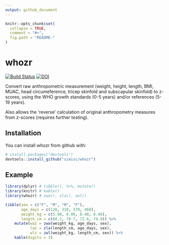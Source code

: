 ```yaml
---
output: github_document
---
```


<!-- README.md is generated from README.Rmd. Please edit that file -->

```r
knitr::opts_chunk$set(
  collapse = TRUE,
  comment = "#>",
  fig.path = "README-"
)
```

# whozr

[![Build Status](https://travis-ci.com/simisc/whozr.svg?branch=master)](https://travis-ci.com/simisc/whozr)
[![DOI](https://zenodo.org/badge/113995327.svg)](https://zenodo.org/badge/latestdoi/113995327)

Convert raw anthropometric measurement (weight, height, length, BMI, MUAC, head circumeference, tricep skinfold and subscapular skinfold) to z-scores, using the WHO growth standards (0-5 years) and/or references (5-19 years).

Also allows the 'reverse' calculation of original anthropometry measures from z-scores (requires further testing).

## Installation

You can install whozr from github with:

```r
# install.packages("devtools")
devtools::install_github("simisc/whozr")
```

## Example

```r
library(dplyr) # tibble(), %>%, mutate()
library(knitr) # kable()
library(whozr) # zwa(), zla(), zwl()
```


```r
tibble(sex = c("F", "M", "M", "F"),
       age_days = c(120, 310, 370, 460),
       weight_kg = c(5.98, 8.09, 8.40, 8.46),
       length_cm = c(60.2, 70.7, 72.6, 74.9)) %>%
    mutate(waz = zwa(weight_kg, age_days, sex),
           laz = zla(length_cm, age_days, sex),
           wlz = zwl(weight_kg, length_cm, sex)) %>%
    kable(digits = 3)
```

